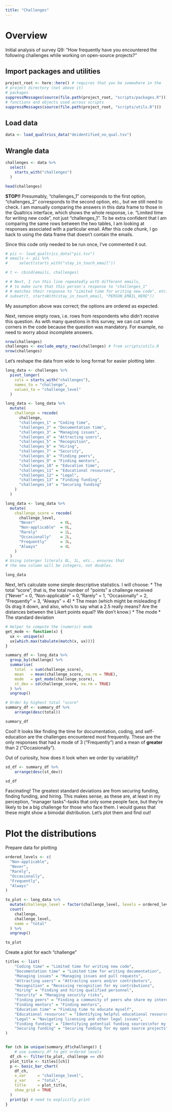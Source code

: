 ```yaml
---
title: "Challenges"
---
```


# Overview

Initial analysis of survey Q9: "How frequently have you encountered the following challenges while working on open-source projects?"

## Import packages and utilities

```r
project_root <- here::here() # requires that you be somewhere in the
# project directory (not above it)
# packages
suppressMessages(source(file.path(project_root, "scripts/packages.R")))
# functions and objects used across scripts
suppressMessages(source(file.path(project_root, "scripts/utils.R")))
```

## Load data

```r
data <- load_qualtrics_data("deidentified_no_qual.tsv")
```

## Wrangle data

```r
challenges <- data %>%
  select(
    starts_with("challenges")
  )

head(challenges)
```

**STOP!!** Presumably, "challenges_1" corresponds to the first option, "challenges_2" corresponds to the second option, etc., but we still need to check. I am manually comparing the answers in this data frame to those in the Qualtrics interface, which shows the whole response, i.e. "Limited time for writing new code", not just "challenges_1". To be extra confident that I am comparing the same rows between the two tables, I am looking at responses associated with a particular email. After this code chunk, I go back to using the data frame that doesn't contain the emails.

Since this code only needed to be run once, I've commented it out.
```r
# pii <- load_qualtrics_data("pii.tsv")
# emails <- pii %>%
#     select(starts_with("stay_in_touch_email"))

# t <- cbind(emails, challenges)

# # Next, I run this line repeatedly with different emails,
# # to make sure that this person's response to "challenges_1"
# # matches their response to "Limited time for writing new code", etc.
# subset(t, startsWith(stay_in_touch_email, "PERSON_EMAIL_HERE"))
```
My assumption above was correct; the options are ordered as expected.

Next, remove empty rows, i.e. rows from respondents who didn't receive this question. As with many questions in this survey, we can cut some corners in the code because the question was mandatory. For example, no need to worry about incomplete answers.
```r
nrow(challenges)
challenges <- exclude_empty_rows(challenges) # from scripts/utils.R
nrow(challenges)
```

Let's reshape the data from wide to long format for easier plotting later.
```r
long_data <- challenges %>%
  pivot_longer(
    cols = starts_with("challenges"),
    names_to = "challenge",
    values_to = "challenge_level"
  )

long_data <- long_data %>%
  mutate(
    challenge = recode(
      challenge,
      "challenges_1" = "Coding time",
      "challenges_2" = "Documentation time",
      "challenges_3" = "Managing issues",
      "challenges_4" = "Attracting users",
      "challenges_5" = "Recognition",
      "challenges_6" = "Hiring",
      "challenges_7" = "Security",
      "challenges_8" = "Finding peers",
      "challenges_9" = "Finding mentors",
      "challenges_10" = "Education time",
      "challenges_11" = "Educational resources",
      "challenges_12" = "Legal",
      "challenges_13" = "Finding funding",
      "challenges_14" = "Securing funding"
    )
  )

long_data <- long_data %>%
  mutate(
    challenge_score = recode(
      challenge_level,
      "Never"           = 0L,
      "Non-applicable"  = 0L,
      "Rarely"          = 1L,
      "Occasionally"    = 2L,
      "Frequently"      = 3L,
      "Always"          = 4L
    )
  )
# Using interger literals 0L, 1L, etc., ensures that
# the new column will be integers, not doubles.

long_data
```

Next, let's calculate some simple descriptive statistics. I will choose:
* The total "score", that is, the total number of "points" a challenge received ("Never" = 0, "Non-applicable"  = 0,"Rarely" = 1, "Occasionally" = 2, "Frequently" = 3, "Always" = 4)
* The mean (which might be misleading if 0s drag it down, and also, who's to say what a 2.5 really means? Are the distances between the Likert points equal? We don't know.)
* The mode
* The standard deviation
```r
# Helper to compute the (numeric) mode
get_mode <- function(x) {
  ux <- unique(x)
  ux[which.max(tabulate(match(x, ux)))]
}

summary_df <- long_data %>%
  group_by(challenge) %>%
  summarise(
    total  = sum(challenge_score),
    mean   = mean(challenge_score, na.rm = TRUE),
    mode   = get_mode(challenge_score),
    st_dev = sd(challenge_score, na.rm = TRUE)
  ) %>%
  ungroup()

# Order by highest total "score"
summary_df <- summary_df %>%
    arrange(desc(total))

summary_df
```

Cool! It looks like finding the time for documentation, coding, and self-education are the challenges encountered most frequently. These are the only responses that had a mode of 3 ("Frequently") and a mean of __greater__ than 2 ("Occasionally").

Out of curiosity, how does it look when we order by variability?
```r
sd_df <- summary_df %>%
    arrange(desc(st_dev))

sd_df
```

Fascinating! The greatest standard deviations are from securing funding, finding funding, and hiring. This makes sense, as these are, at least in my perception, "manager tasks"--tasks that only some people face, but they're likely to be a big challenge for those who face them. I would guess that these might show a bimodal distribution. Let's plot them and find out!

# Plot the distributions
Prepare data for plotting
```r
ordered_levels <- c(
  "Non-applicable",
  "Never",
  "Rarely",
  "Occasionally",
  "Frequently",
  "Always"
)

to_plot <- long_data %>%
  mutate(challenge_level = factor(challenge_level, levels = ordered_levels)) %>%
  count(
    challenge,
    challenge_level,
    name = "total"
  ) %>%
  ungroup()

to_plot
```

Create a plot for each "challenge"
```r
titles <- list(
    "Coding time" = "Limited time for writing new code",
    "Documentation time" = "Limited time for writing documentation",
    "Managing issues" = "Managing issues and pull requests",
    "Attracting users" = "Attracting users and/or contributors",
    "Recognition" = "Receiving recognition for my contributions",
    "Hiring" = "Finding and hiring qualified personnel",
    "Security" = "Managing security risks",
    "Finding peers" = "Finding a community of peers who share my interests",
    "Finding mentors" = "Finding mentors",
    "Education time" = "Finding time to educate myself",
    "Educational resources" = "Identifying helpful educational resources",
    "Legal" = "Navigating licensing and other legal issues",
    "Finding funding" = "Identifying potential funding sources\nfor my open source projects",
    "Securing funding" = "Securing funding for my open source projects"
)


for (ch in unique(summary_df$challenge)) { 
    # use summary_df to get ordered levels
  df_ch <- filter(to_plot, challenge == ch)
  plot_title <- titles[[ch]]
  p <- basic_bar_chart(
    df_ch,
    x_var     = "challenge_level",
    y_var     = "total",
    title     = plot_title,
    show_grid = TRUE
  )
  print(p) # need to explicitly print
}

```